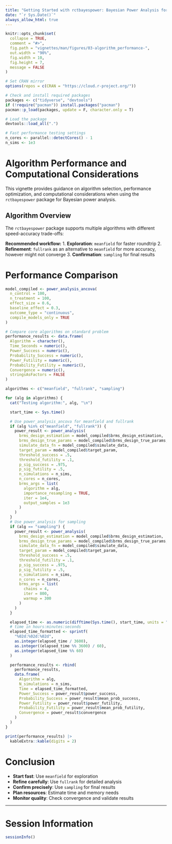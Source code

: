 ```yaml
---
title: "Getting Started with rctbayespower: Bayesian Power Analysis for RCTs"
date: "`r Sys.Date()`"
always_allow_html: true
---
```


```r
knitr::opts_chunk$set(
  collapse = TRUE,
  comment = "#>",
  fig.path = "vignettes/man/figures/03-algorithm_performance-",
  out.width = "90%",
  fig.width = 10,
  fig.height = 7,
  message = FALSE
)

# Set CRAN mirror
options(repos = c(CRAN = "https://cloud.r-project.org/"))

# Check and install required packages
packages <- c("tidyverse", "devtools")
if (!require("pacman")) install.packages("pacman")
pacman::p_load(packages, update = F, character.only = T)

# Load the package
devtools::load_all(".")

# Fast performance testing settings
n_cores <- parallel::detectCores() - 1
n_sims <- 1e3
```



# Algorithm Performance and Computational Considerations

This vignette provides guidance on algorithm selection, performance optimization, and computational considerations when using the `rctbayespower` package for Bayesian power analysis.


## Algorithm Overview

The `rctbayespower` package supports multiple algorithms with different speed-accuracy trade-offs:

**Recommended workflow:**
1. **Exploration**: `meanfield` for faster roundtrip
2. **Refinement**: `fullrank` as an alternative to `meanfield` for more accuracy, however might not converge
3. **Confirmation**: `sampling` for final results



# Performance Comparison

```r
model_compiled <- power_analysis_ancova(
  n_control = 100,
  n_treatment = 100,
  effect_size = 0.6,
  baseline_effect = 0.3,
  outcome_type = "continuous",
  compile_models_only = TRUE
)

# Compare core algorithms on standard problem
performance_results <- data.frame(
  Algorithm = character(),
  Time_Seconds = numeric(),
  Power_Success = numeric(),
  Probability_Success = numeric(),
  Power_Futility = numeric(),
  Probability_Futility = numeric(),
  Convergence = numeric(),
  stringsAsFactors = FALSE
)

algorithms <- c("meanfield", "fullrank", "sampling")

for (alg in algorithms) {
  cat("Testing algorithm:", alg, "\n")

  start_time <- Sys.time()

  # Use power_analysis_ancova for meanfield and fullrank
  if (alg %in% c("meanfield", "fullrank")) {
    power_result <- power_analysis(
      brms_design_estimation = model_compiled$brms_design_estimation,
      brms_design_true_params = model_compiled$brms_design_true_params,
      simulate_data_fn = model_compiled$simulate_data,
      target_param = model_compiled$target_param,
      threshold_success = .5,
      threshold_futility = .1,
      p_sig_success = .975,
      p_sig_futility = .5,
      n_simulations = n_sims,
      n_cores = n_cores,
      brms_args = list(
        algorithm = alg,
        importance_resampling = TRUE,
        iter = 1e4,
        output_samples = 1e3
      )
    )
  }
  # Use power_analysis for sampling
  if (alg == "sampling") {
    power_result <- power_analysis(
      brms_design_estimation = model_compiled$brms_design_estimation,
      brms_design_true_params = model_compiled$brms_design_true_params,
      simulate_data_fn = model_compiled$simulate_data,
      target_param = model_compiled$target_param,
      threshold_success = .5,
      threshold_futility = .1,
      p_sig_success = .975,
      p_sig_futility = .5,
      n_simulations = n_sims,
      n_cores = n_cores,
      brms_args = list(
        chains = 4,
        iter = 800,
        warmup = 300
      )
    )
  }

  elapsed_time <- as.numeric(difftime(Sys.time(), start_time, units = "secs"))
  # time in hours:minutes:seconds
  elapsed_time_formatted <- sprintf(
    "%02d:%02d:%02d",
    as.integer(elapsed_time / 3600),
    as.integer((elapsed_time %% 3600) / 60),
    as.integer(elapsed_time %% 60)
  )

  performance_results <- rbind(
    performance_results,
    data.frame(
      Algorithm = alg,
      N_simulations = n_sims,
      Time = elapsed_time_formatted,
      Power_Success = power_result$power_success,
      Probability_Success = power_result$mean_prob_success,
      Power_Futility = power_result$power_futility,
      Probability_Futility = power_result$mean_prob_futility,
      Convergence = power_result$convergence
    )
  )
}

print(performance_results) |>
  kableExtra::kable(digits = 2)
```


# Conclusion

- **Start fast**: Use `meanfield` for exploration
- **Refine carefully**: Use `fullrank` for detailed analysis  
- **Confirm precisely**: Use `sampling` for final results
- **Plan resources**: Estimate time and memory needs
- **Monitor quality**: Check convergence and validate results



***


# Session Information

```r
sessionInfo()
```
